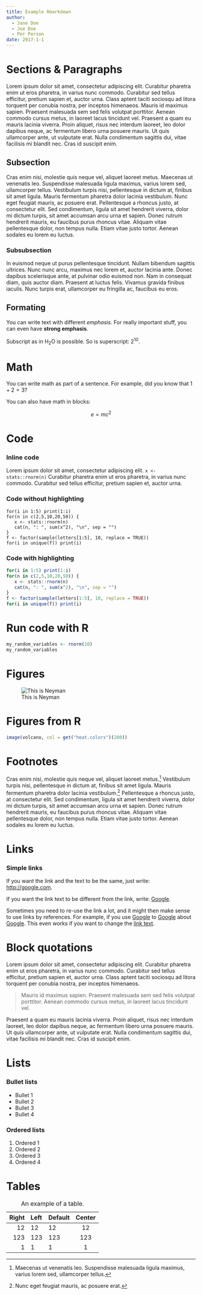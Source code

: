 ```yaml
---
title: Example Rmarkdown
author:
  - Jane Doe
  - Joe Doe
  - Per Person
date: 2017-1-1
---
```


# Sections & Paragraphs

Lorem ipsum dolor sit amet, consectetur adipiscing elit. Curabitur pharetra enim ut eros pharetra, in varius nunc commodo. Curabitur sed tellus efficitur, pretium sapien et, auctor urna. Class aptent taciti sociosqu ad litora torquent per conubia nostra, per inceptos himenaeos. Mauris id maximus sapien. Praesent malesuada sem sed felis volutpat porttitor. Aenean commodo cursus metus, in laoreet lacus tincidunt vel. Praesent a quam eu mauris lacinia viverra. Proin aliquet, risus nec interdum laoreet, leo dolor dapibus neque, ac fermentum libero urna posuere mauris. Ut quis ullamcorper ante, ut vulputate erat. Nulla condimentum sagittis dui, vitae facilisis mi blandit nec. Cras id suscipit enim.


## Subsection

Cras enim nisi, molestie quis neque vel, aliquet laoreet metus. Maecenas ut venenatis leo. Suspendisse malesuada ligula maximus, varius lorem sed, ullamcorper tellus. Vestibulum turpis nisi, pellentesque in dictum at, finibus sit amet ligula. Mauris fermentum pharetra dolor lacinia vestibulum. Nunc eget feugiat mauris, ac posuere erat. Pellentesque a rhoncus justo, at consectetur elit. Sed condimentum, ligula sit amet hendrerit viverra, dolor mi dictum turpis, sit amet accumsan arcu urna et sapien. Donec rutrum hendrerit mauris, eu faucibus purus rhoncus vitae. Aliquam vitae pellentesque dolor, non tempus nulla. Etiam vitae justo tortor. Aenean sodales eu lorem eu luctus.


### Subsubsection

In euismod neque ut purus pellentesque tincidunt. Nullam bibendum sagittis ultrices. Nunc nunc arcu, maximus nec lorem et, auctor lacinia ante. Donec dapibus scelerisque ante, at pulvinar odio euismod non. Nam in consequat diam, quis auctor diam. Praesent at luctus felis. Vivamus gravida finibus iaculis. Nunc turpis erat, ullamcorper eu fringilla ac, faucibus eu eros.


## Formating

You can write text with different *emphasis*. For really important stuff, you can even have **strong emphasis**.

Subscript as in H~2~O is possible. So is superscript: 2^10^.


# Math

You can write math as part of a sentence. For example, did you know that $1+2=3$?

You can also have math in blocks:

$$e = mc^2$$



# Code

### Inline code

Lorem ipsum dolor sit amet, consectetur adipiscing elit. `x <- stats::rnorm(n)` Curabitur pharetra enim ut eros pharetra, in varius nunc commodo. Curabitur sed tellus efficitur, pretium sapien et, auctor urna.


### Code without highlighting

```
for(i in 1:5) print(1:i)
for(n in c(2,5,10,20,50)) {
   x <- stats::rnorm(n)
   cat(n, ": ", sum(x^2), "\n", sep = "")
}
f <- factor(sample(letters[1:5], 10, replace = TRUE))
for(i in unique(f)) print(i)
```

### Code with highlighting

```r
for(i in 1:5) print(1:i)
for(n in c(2,5,10,20,50)) {
   x <- stats::rnorm(n)
   cat(n, ": ", sum(x^2), "\n", sep = "")
}
f <- factor(sample(letters[1:5], 10, replace = TRUE))
for(i in unique(f)) print(i)
```

# Run code with R

```r
my_random_variables <- rnorm(10)
my_random_variables
```


# Figures

![This is Neyman](example-rmd/Neyman.jpg)


# Figures from R

```r
image(volcano, col = get("heat.colors")(200))
```


# Footnotes

Cras enim nisi, molestie quis neque vel, aliquet laoreet metus.[^1] Vestibulum turpis nisi, pellentesque in dictum at, finibus sit amet ligula. Mauris fermentum pharetra dolor lacinia vestibulum.^[Nunc eget feugiat mauris, ac posuere erat.] Pellentesque a rhoncus justo, at consectetur elit. Sed condimentum, ligula sit amet hendrerit viverra, dolor mi dictum turpis, sit amet accumsan arcu urna et sapien. Donec rutrum hendrerit mauris, eu faucibus purus rhoncus vitae. Aliquam vitae pellentesque dolor, non tempus nulla. Etiam vitae justo tortor. Aenean sodales eu lorem eu luctus.

[^1]: Maecenas ut venenatis leo. Suspendisse malesuada ligula maximus, varius lorem sed, ullamcorper tellus.

# Links

### Simple links

If you want the link and the text to be the same, just write: <http://google.com>.

If you want the link text to be different from the link, write: [Google](http://google.com).

Sometimes you need to re-use the link a lot, and it might then make sense to use links by references.
For example, if you use [Google] to [Google] about [Google]. This even works if you want to change the [link text][Google].

[Google]: http://google.com "Google"


# Block quotations

Lorem ipsum dolor sit amet, consectetur adipiscing elit. Curabitur pharetra enim ut eros pharetra, in varius nunc commodo. Curabitur sed tellus efficitur, pretium sapien et, auctor urna. Class aptent taciti sociosqu ad litora torquent per conubia nostra, per inceptos himenaeos.

> Mauris id maximus sapien. Praesent malesuada sem sed felis volutpat porttitor. Aenean commodo cursus metus, in laoreet lacus tincidunt vel.

Praesent a quam eu mauris lacinia viverra. Proin aliquet, risus nec interdum laoreet, leo dolor dapibus neque, ac fermentum libero urna posuere mauris. Ut quis ullamcorper ante, ut vulputate erat. Nulla condimentum sagittis dui, vitae facilisis mi blandit nec. Cras id suscipit enim.

# Lists

### Bullet lists

* Bullet 1
* Bullet 2
* Bullet 3
* Bullet 4


### Ordered lists

1. Ordered 1
2. Ordered 2
3. Ordered 3
4. Ordered 4


# Tables

| Right | Left | Default | Center |
|------:|:-----|---------|:------:|
|   12  |  12  |    12   |    12  |
|  123  |  123 |   123   |   123  |
|    1  |    1 |     1   |     1  |

  : An example of a table.

